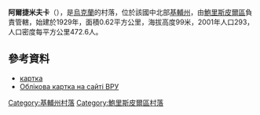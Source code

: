 {{coord|50|22|19|N|31|4|29|E|scale:30000|display=title}}

'''阿爾捷米夫卡'''（{{lang-uk|Артемівка}}），是[[烏克蘭|烏克蘭]]的村落，位於該國中北部[[基輔州|基輔州]]，由[[鮑里斯皮爾區|鮑里斯皮爾區]]負責管轄，始建於1929年，面積0.62平方公里，海拔高度99米，2001年人口293，人口密度每平方公里472.6人。

==參考資料==
* [http://gska2.rada.gov.ua/pls/z7502/A005?rdat1=07.01.2009&rf7571=15216 картка]{{dead link|date=2018年5月 |bot=InternetArchiveBot |fix-attempted=yes }}
* [http://w1.c1.rada.gov.ua/pls/z7503/A005?rdat1=10.11.2016&rf7571=15216 Облікова картка на сайті ВРУ] {{Wayback|url=http://w1.c1.rada.gov.ua/pls/z7503/A005?rdat1=10.11.2016&rf7571=15216 |date=20161111061619 }}

{{DEFAULTSORT:Артемівка}}
[[Category:基輔州村落|Category:基輔州村落]]
[[Category:鮑里斯皮爾區村落|Category:鮑里斯皮爾區村落]]


{{Kiev-geo-stub}}
